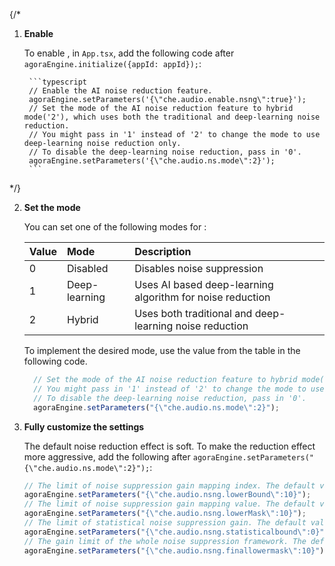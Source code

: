 <PlatformWrapper platform="react-native">

{/*
1. **Enable <Vg k="RTEE_NS" />**

    To enable <Vg k="RTEE_NS" />, in `App.tsx`, add the following code after `agoraEngine.initialize({appId: appId});`:

        ```typescript
        // Enable the AI noise reduction feature.
        agoraEngine.setParameters('{\"che.audio.enable.nsng\":true}');
        // Set the mode of the AI noise reduction feature to hybrid mode('2'), which uses both the traditional and deep-learning noise reduction. 
        // You might pass in '1' instead of '2' to change the mode to use deep-learning noise reduction only. 
        // To disable the deep-learning noise reduction, pass in '0'.
        agoraEngine.setParameters('{\"che.audio.ns.mode\":2}');
        ```
*/}

2. **Set the <Vg k="RTEE_NS" /> mode**

    You can set one of the following modes for <Vg k="RTEE_NS" />:

    | Value | Mode  | Description |
    |:-----|:----|:------------|
    | 0 | Disabled | Disables noise suppression |
    | 1 | Deep-learning | Uses AI based deep-learning algorithm for noise reduction |
    | 2 | Hybrid | Uses both traditional and deep-learning noise reduction |

    To implement the desired mode, use the value from the table in the following code.
    ```typescript
      // Set the mode of the AI noise reduction feature to hybrid mode('2'), which uses both the traditional and deep-learning noise reduction.
      // You might pass in '1' instead of '2' to change the mode to use deep-learning noise reduction only.
      // To disable the deep-learning noise reduction, pass in '0'.
      agoraEngine.setParameters("{\"che.audio.ns.mode\":2}");
    ```

3. **Fully customize the <Vg k="RTEE_NS" /> settings**

      The default noise reduction effect is soft. To make the reduction effect more aggressive, add the following after `agoraEngine.setParameters("{\"che.audio.ns.mode\":2}");`:

      ```typescript
      // The limit of noise suppression gain mapping index. The default value is 80.
      agoraEngine.setParameters("{\"che.audio.nsng.lowerBound\":10}");
      // The limit of noise suppression gain mapping value. The default value is 50.
      agoraEngine.setParameters("{\"che.audio.nsng.lowerMask\":10}");
      // The limit of statistical noise suppression gain. The default value is 5.
      agoraEngine.setParameters("{\"che.audio.nsng.statisticalbound\":0}");
      // The gain limit of the whole noise suppression framework. The default value is 30
      agoraEngine.setParameters("{\"che.audio.nsng.finallowermask\":10}");
      ```

</PlatformWrapper>
